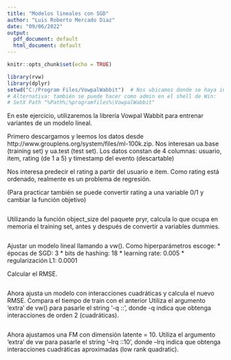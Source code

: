 ```yaml
---
title: "Modelos lineales con SGD"
author: "Luis Roberto Mercado Diaz"
date: "09/06/2022"
output:
  pdf_document: default
  html_document: default
---
```


```r
knitr::opts_chunk$set(echo = TRUE)
```


```r
library(rvw)
library(dplyr)
setwd("C:/Program Files/VowpalWabbit")  # Nos ubicamos donde se haya instalado vw.exe
# Alternativa: también se puede hacer como admin en el shell de Win:
# SetX Path "%Path%;%programfiles%\VowpalWabbit"
```

En este ejercicio, utilizaremos la librería Vowpal Wabbit para entrenar variantes de un modelo lineal.

Primero descargamos y leemos los datos desde http://www.grouplens.org/system/files/ml-100k.zip.
Nos interesan ua.base (training set) y ua.test (test set).
Los datos constan de 4 columnas: usuario, item, rating (de 1 a 5) y timestamp del evento (descartable)

Nos interesa predecir el rating a partir del usuario e item. Como rating está ordenado, realmente es un problema de regresión. 

(Para practicar también se puede convertir rating a una variable 0/1 y cambiar la función objetivo)

```r

```

Utilizando la función object_size del paquete pryr, calcula lo que ocupa en memoria el training set, 
antes y después de convertir a variables dummies.

```r

```

Ajustar un modelo lineal llamando a vw().
Como hiperparámetros escoge:
* épocas de SGD: 3
* bits de hashing: 18
* learning rate: 0.005
* regularización L1: 0.0001

Calcular el RMSE.
```r

```

Ahora ajusta un modelo con interacciones cuadráticas y calcula el nuevo RMSE. Compara el tiempo de train con el anterior
Utiliza el argumento 'extra' de vw() para pasarle el string '-q ::', donde -q indica que obtenga interacciones de orden 2 (cuadráticas).

```r

```

Ahora ajustamos una FM con dimensión latente = 10.
Utiliza el argumento 'extra' de vw para pasarle el string '--lrq ::10', donde --lrq indica que obtenga interacciones cuadráticas aproximadas (low rank quadratic).

```r

```


